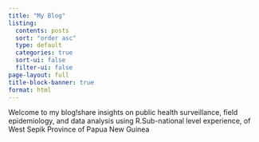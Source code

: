 ```yaml
---
title: "My Blog"
listing:
  contents: posts
  sort: "order asc"
  type: default
  categories: true
  sort-ui: false
  filter-ui: false
page-layout: full
title-block-banner: true
format: html
---
```


Welcome to my blog!\I share insights on public health surveillance, field epidemiology, and data analysis using R.\A Sub-national level experience, of West Sepik Province of Papua New Guinea